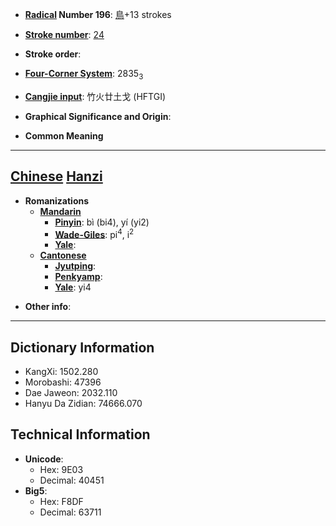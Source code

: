 * '''[[Wiktionary:Chinese radical index| Radical]] Number 196''': [[Wiktionary:Chinese radical index 鳥|鳥]]+13 strokes

* '''[[Wiktionary:Chinese total strokes index|Stroke number]]''': [[Wiktionary:Chinese total strokes index 24|24]]

* '''Stroke order''': 

* '''[[Wiktionary:Chinese four corner index|Four-Corner System]]''': 2835<sub>3</sub>

* '''[[Wiktionary:Chinese Cangjie index|Cangjie input]]''': 竹火廿土戈 (HFTGI)

* '''Graphical Significance and Origin''': 

* '''Common Meaning'''

----

== [[Chinese]] [[Hanzi]] ==

* '''Romanizations'''
** '''[[Mandarin]]'''
*** '''[[Pinyin]]''': bì (bi4), yí (yi2)
*** '''[[Wade-Giles]]''': pi<sup>4</sup>, i<sup>2</sup>
*** '''[[Yale]]''': 
** '''[[Cantonese]]'''
*** '''[[Jyutping]]''':
*** '''[[Penkyamp]]''': 
*** '''[[Yale]]''': yi4

* '''Other info''': 

----

== Dictionary Information ==

* KangXi: 1502.280
* Morobashi: 47396
* Dae Jaweon: 2032.110
* Hanyu Da Zidian: 74666.070

== Technical Information ==

* '''Unicode''':
** Hex: 9E03
** Decimal: 40451
* '''Big5''':
** Hex: F8DF
** Decimal: 63711